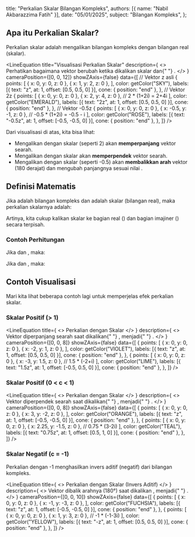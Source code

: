 
  title: "Perkalian Skalar Bilangan Kompleks",
  authors: [{ name: "Nabil Akbarazzima Fatih" }],
  date: "05/01/2025",
  subject: "Bilangan Kompleks",
};

## Apa itu Perkalian Skalar?

Perkalian skalar adalah mengalikan bilangan kompleks dengan bilangan real (skalar).

<LineEquation
  title="Visualisasi Perkalian Skalar"
  description={
    <>
      Perhatikan bagaimana vektor <InlineMath math="z = 1+2i" /> berubah ketika
      dikalikan skalar <InlineMath math="c=2" /> dan{" "}
      <InlineMath math="c=-0.5" />.
    </>
  }
  cameraPosition={[0, 0, 12]}
  showZAxis={false}
  data={[
    // Vektor z asli
    {
      points: [
        { x: 0, y: 0, z: 0 },
        { x: 1, y: 2, z: 0 },
      ],
      color: getColor("SKY"),
      labels: [{ text: "z", at: 1, offset: [0.5, 0.5, 0] }],
      cone: { position: "end" },
    },
    // Vektor 2z
    {
      points: [
        { x: 0, y: 0, z: 0 },
        { x: 2, y: 4, z: 0 }, // 2 * (1+2i) = 2+4i
      ],
      color: getColor("EMERALD"),
      labels: [{ text: "2z", at: 1, offset: [0.5, 0.5, 0] }],
      cone: { position: "end" },
    },
    // Vektor -0.5z
    {
      points: [
        { x: 0, y: 0, z: 0 },
        { x: -0.5, y: -1, z: 0 }, // -0.5 * (1+2i) = -0.5 - i
      ],
      color: getColor("ROSE"),
      labels: [{ text: "-0.5z", at: 1, offset: [-0.5, -0.5, 0] }],
      cone: { position: "end" },
    },
  ]}
/>

Dari visualisasi di atas, kita bisa lihat:

- Mengalikan <InlineMath math="z" /> dengan skalar <InlineMath math="c > 1" /> (seperti 2) akan **memperpanjang** vektor <InlineMath math="z" /> searah.
- Mengalikan <InlineMath math="z" /> dengan skalar <InlineMath math="0 < c < 1" /> akan **memperpendek** vektor <InlineMath math="z" /> searah.
- Mengalikan <InlineMath math="z" /> dengan skalar <InlineMath math="c < 0" /> (seperti -0.5) akan **membalikkan arah** vektor <InlineMath math="z" /> (180 derajat) dan mengubah panjangnya sesuai nilai <InlineMath math="|c|" />.

## Definisi Matematis

Jika <InlineMath math="z = x + iy" /> adalah bilangan kompleks dan <InlineMath math="c" /> adalah skalar (bilangan real), maka perkalian skalarnya adalah:

<BlockMath math="cz = c(x + iy) = (cx) + i(cy)" />

Artinya, kita cukup kalikan skalar <InlineMath math="c" /> ke bagian real (<InlineMath math="x" />) dan bagian imajiner (<InlineMath math="y" />) secara terpisah.

### Contoh Perhitungan

Jika <InlineMath math="z = -3 + 4i" /> dan <InlineMath math="c = 3" />, maka:

<BlockMath math="cz = 3(-3 + 4i) = 3(-3) + i(3 \times 4) = -9 + 12i" />

Jika <InlineMath math="z = 5 - i" /> dan <InlineMath math="c = -2" />, maka:

<BlockMath math="cz = -2(5 - i) = -2(5) + i(-2 \times -1) = -10 + 2i" />

## Contoh Visualisasi

Mari kita lihat beberapa contoh lagi untuk memperjelas efek perkalian skalar.

### Skalar Positif (> 1)

<LineEquation
  title={
    <>
      Perkalian dengan Skalar <InlineMath math="c = 1.5" />
    </>
  }
  description={
    <>
      Vektor <InlineMath math="z = -2 + i" /> diperpanjang searah saat dikalikan{" "}
      <InlineMath math="c = 1.5" />, menjadi{" "}
      <InlineMath math="1.5z = -3 + 1.5i" />.
    </>
  }
  cameraPosition={[0, 0, 8]}
  showZAxis={false}
  data={[
    {
      points: [
        { x: 0, y: 0, z: 0 },
        { x: -2, y: 1, z: 0 },
      ],
      color: getColor("VIOLET"),
      labels: [{ text: "z", at: 1, offset: [0.5, 0.5, 0] }],
      cone: { position: "end" },
    },
    {
      points: [
        { x: 0, y: 0, z: 0 },
        { x: -3, y: 1.5, z: 0 }, // 1.5 * (-2+i)
      ],
      color: getColor("LIME"),
      labels: [{ text: "1.5z", at: 1, offset: [-0.5, 0.5, 0] }],
      cone: { position: "end" },
    },
  ]}
/>

### Skalar Positif (0 < c < 1)

<LineEquation
  title={
    <>
      Perkalian dengan Skalar <InlineMath math="c = 0.75" />
    </>
  }
  description={
    <>
      Vektor <InlineMath math="z = 3 - 2i" /> diperpendek searah saat dikalikan{" "}
      <InlineMath math="c = 0.75" />, menjadi{" "}
      <InlineMath math="0.75z = 2.25 - 1.5i" />.
    </>
  }
  cameraPosition={[0, 0, 8]}
  showZAxis={false}
  data={[
    {
      points: [
        { x: 0, y: 0, z: 0 },
        { x: 3, y: -2, z: 0 },
      ],
      color: getColor("ORANGE"),
      labels: [{ text: "z", at: 1, offset: [-0.5, -0.5, 0] }],
      cone: { position: "end" },
    },
    {
      points: [
        { x: 0, y: 0, z: 0 },
        { x: 2.25, y: -1.5, z: 0 }, // 0.75 * (3-2i)
      ],
      color: getColor("TEAL"),
      labels: [{ text: "0.75z", at: 1, offset: [0.5, 1, 0] }],
      cone: { position: "end" },
    },
  ]}
/>

### Skalar Negatif (c = -1)

Perkalian dengan -1 menghasilkan invers aditif (negatif) dari bilangan kompleks.

<LineEquation
  title={
    <>
      Perkalian dengan Skalar <InlineMath math="c = -1" /> (Invers Aditif)
    </>
  }
  description={
    <>
      Vektor <InlineMath math="z = -1 - 3i" /> dibalik arahnya (180°) saat
      dikalikan <InlineMath math="c = -1" />, menjadi{" "}
      <InlineMath math="-z = 1 + 3i" />.
    </>
  }
  cameraPosition={[0, 0, 10]}
  showZAxis={false}
  data={[
    {
      points: [
        { x: 0, y: 0, z: 0 },
        { x: -1, y: -3, z: 0 },
      ],
      color: getColor("FUCHSIA"),
      labels: [{ text: "z", at: 1, offset: [-0.5, -0.5, 0] }],
      cone: { position: "end" },
    },
    {
      points: [
        { x: 0, y: 0, z: 0 },
        { x: 1, y: 3, z: 0 }, // -1 * (-1-3i)
      ],
      color: getColor("YELLOW"),
      labels: [{ text: "-z", at: 1, offset: [0.5, 0.5, 0] }],
      cone: { position: "end" },
    },
  ]}
/>
